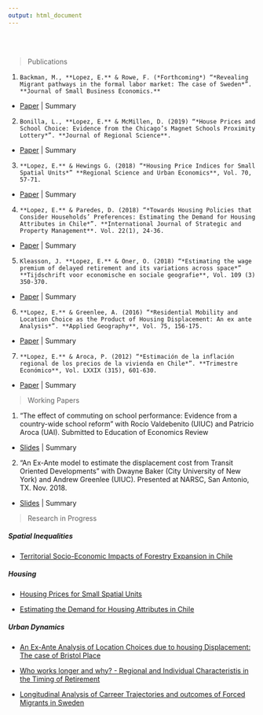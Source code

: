 ```yaml
---
output: html_document
---
```


</b></br>
</b></br>

> Publications

1.     Backman, M., **Lopez, E.** & Rowe, F. (*Forthcoming*) “*Revealing Migrant pathways in the formal labor market: The case of Sweden*”. **Journal of Small Business Economics.**
+ [Paper](https://doi.org/10.1111/jors.12447)  |  Summary

2.     Bonilla, L., **Lopez, E.** & McMillen, D. (2019) “*House Prices and School Choice: Evidence from the Chicago’s Magnet Schools Proximity Lottery*”. **Journal of Regional Science**. 
+ [Paper](https://doi.org/10.1111/jors.12447)  |  Summary


3.     **Lopez, E.** & Hewings G. (2018) “*Housing Price Indices for Small Spatial Units*” **Regional Science and Urban Economics**, Vol. 70, 57-71.
+ [Paper](https://doi.org/10.1016/j.regsciurbeco.2018.02.005)  |  Summary

4.     **Lopez, E.** & Paredes, D. (2018) “*Towards Housing Policies that Consider Households’ Preferences: Estimating the Demand for Housing Attributes in Chile*”. **International Journal of Strategic and Property Management**. Vol. 22(1), 24-36.
+ [Paper](https://doi.org/10.3846/ijspm.2018.320)  |  Summary

5.     Kleasson, J. **Lopez, E.** & Öner, Ö. (2018) “*Estimating the wage premium of delayed retirement and its variations across space*” **Tijdschrift voor economische en sociale geografie**, Vol. 109 (3) 350-370.
+ [Paper](http://onlinelibrary.wiley.com/doi/10.1111/tesg.12295/full)  |  Summary

6.     **Lopez, E.** & Greenlee, A. (2016) “*Residential Mobility and Location Choice as the Product of Housing Displacement: An ex ante Analysis*”. **Applied Geography**, Vol. 75, 156-175.
+ [Paper](https://doi.org/10.3846/ijspm.2018.320)  |  Summary

7.     **Lopez, E.** & Aroca, P. (2012) “*Estimación de la inflación regional de los precios de la vivienda en Chile*”. **Trimestre Económico**, Vol. LXXIX (315), 601-630.
+ [Paper](http://www.scielo.org.mx/scielo.php?script=sci_arttext&pid=S2448-718X2012000300601)  |  Summary

> Working Papers

1. “The effect of commuting on school performance: Evidence from a country-wide school reform” with Rocío Valdebenito (UIUC) and Patricio Aroca (UAI). Submitted to Education of Economics Review
+ [Slides]()  |  Summary
2. “An Ex-Ante model to estimate the displacement cost from Transit Oriented Developments” with Dwayne Baker (City University of New York) and Andrew Greenlee (UIUC). Presented at NARSC, San Antonio, TX. Nov. 2018.
+ [Slides]()  |  Summary

> Research in Progress

##### Spatial Inequalities
+ <a href="forestry1.html">Territorial Socio-Economic Impacts of Forestry Expansion in Chile </a>


##### Housing
+ <a href="hprices1.html">Housing Prices for Small Spatial Units</a>

+ <a href="hattributes1.html">Estimating the Demand for Housing Attributes in Chile</a>

##### Urban Dynamics

+ <a href="uresmobBristol1.html">An Ex-Ante Analysis of Location Choices due to housing Displacement: The case of Bristol Place</a>

+ <a href="umigration1.html">Who works longer and why? - Regional and Individual Characteristis in  the Timing of Retirement</a>

+ <a href="umigration2.html">Longitudinal Analysis of Carreer Trajectories and outcomes of Forced Migrants in Sweden</a>

